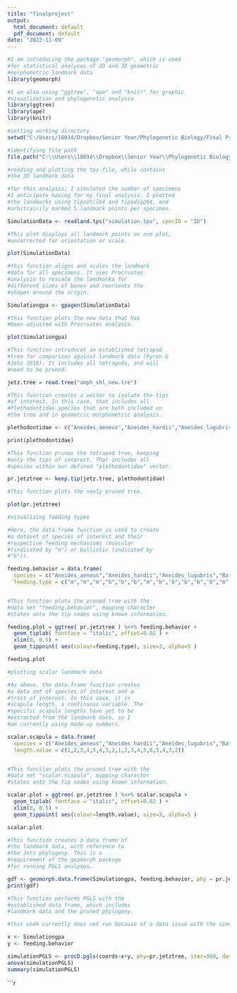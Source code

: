---
title: "finalproject"
output:
  html_document: default
  pdf_document: default
date: "2022-11-09"
---


```{r setup}

#I am introducing the package "geomorph", which is used 
#for statistical analyses of 2D and 3D geometric
#morphometric landmark data
library(geomorph)

#I am also using "ggtree", "ape" and "knitr" for graphic
#visualization and phylogenetic analysis
library(ggtree)
library(ape)
library(knitr)

#setting working directory
setwd("C:/Users/18034/Dropbox/Senior Year/Phylogenetic Biology/Final Project")

```

```{r}

#identifying file path
file.path("C:\\Users\\18034\\Dropbox\\Senior Year\\Phylogenetic Biology\\Final Project\\simulation.tps")

#reading and plotting the tps file, while contains 
#the 3D landmark data

#for this analysis, I simulated the number of specimens
#I anticipate having for my final analysis. I plotted 
#the landmarks using tipsUtil64 and tipsdig264, and
#arbitrairily marked 5 landmark points per specimen.

SimulationData <- readland.tps("simulation.tps", specID = "ID")

#This plot displays all landmark points on one plot,
#uncorrected for orientation or scale.

plot(SimulationData)

```
```{r}

#this function aligns and scales the landmark 
#data for all specimens. It uses Procrustes 
#analysis to rescale the landmarks for 
#different sizes of bones and reorients the 
#shapes around the origin.

Simulationgpa <- gpagen(SimulationData)

#this function plots the new data that has
#been adjusted with Procrustes analysis.

plot(Simulationgpa)

```

``` {r}

#This function introduces an established tetrapod 
#tree for comparison against landmark data (Pyron & 
#Jetz 2018). It includes all tetrapods, and will
#need to be pruned.

jetz.tree = read.tree("amph_shl_new.tre")

#This function creates a vector to isolate the tips
#of interest. In this case, that includes all
#Plethodontidae species that are both included on 
#the tree and in geometric morphometric analysis.

plethodontidae <- c("Aneides_aeneus","Aneides_hardii","Aneides_lugubris","Batrachoseps_pacificus","Bolitoglossa_lincolni", "Bolitoglossa_mexicana", "Desmognathus_fuscus", "Ensatina_eschscholtzii", "Eurycea_lucifuga", "Eurycea_quadridigitata", "Hemidactylium_scutatum", "Hydromantes_platycephalus", "Plethodon_cheoah", "Plethodon_cinereus", "Plethodon_dunni", "Plethodon_elongatus", "Plethodon_glutinosus", "Thorius_boreas")

print(plethodontidae)

#This function prunes the tetrapod tree, keeping 
#only the tips of interest. That includes all 
#species within our defined "plethodontidae" vector.

pr.jetztree <- keep.tip(jetz.tree, plethodontidae)

#This function plots the newly pruned tree.

plot(pr.jetztree)


```


```{r}

#visualizing feeding types

#Here, the data.frame function is used to create
#a dataset of species of interest and their 
#respective feeding mechanisms (muscular 
#(indicated by "m") or ballistic (indicated by 
#"b")).

feeding.behavior = data.frame(
  species = c("Aneides_aeneus","Aneides_hardii","Aneides_lugubris","Batrachoseps_pacificus","Bolitoglossa_lincolni", "Bolitoglossa_mexicana", "Desmognathus_fuscus", "Ensatina_eschscholtzii", "Eurycea_lucifuga", "Eurycea_quadridigitata", "Hemidactylium_scutatum", "Hydromantes_platycephalus", "Plethodon_cheoah", "Plethodon_cinereus", "Plethodon_dunni", "Plethodon_elongatus", "Plethodon_glutinosus", "Thorius_boreas"),
  feeding.type = c("m","m","m","b","b","b","m","b","b","b","b","b","m","m","m","m","m","b"))


#This function plots the pruned tree with the 
#data set "feeding.behavior", mapping character 
#states onto the tip nodes using known information.

feeding.plot = ggtree( pr.jetztree ) %<+% feeding.behavior + 
  geom_tiplab( fontface = "italic", offset=0.02 ) +
  xlim(0, 0.5) +
  geom_tippoint( aes(colour=feeding.type), size=3, alpha=5 )

feeding.plot


```
```{r}
#plotting scalar landmark data

#As above, the data.frame function creates
#a data set of species of interest and a
#trait of interest. In this case, it is 
#scapula length, a continuous variable. The
#specific scapula lengths have yet to be 
#extracted from the landmark data, so I
#am currently using made-up numbers.

scalar.scapula = data.frame(
  species = c("Aneides_aeneus","Aneides_hardii","Aneides_lugubris","Batrachoseps_pacificus","Bolitoglossa_lincolni", "Bolitoglossa_mexicana", "Desmognathus_fuscus", "Ensatina_eschscholtzii", "Eurycea_lucifuga", "Eurycea_quadridigitata", "Hemidactylium_scutatum", "Hydromantes_platycephalus", "Plethodon_cheoah", "Plethodon_cinereus", "Plethodon_dunni", "Plethodon_elongatus", "Plethodon_glutinosus", "Thorius_boreas"),
  length.value = c(1,2,3,4,5,4,3,2,1,2,3,4,5,6,5,4,3,2))


#This function plots the pruned tree with the 
#data set "scalar.scapula", mapping character 
#states onto the tip nodes using known information.

scalar.plot = ggtree( pr.jetztree ) %<+% scalar.scapula + 
  geom_tiplab( fontface = "italic", offset=0.02 ) +
  xlim(0, 0.5) +
  geom_tippoint( aes(colour=length.value), size=3, alpha=5 )

scalar.plot

```

```{r}

#This function creates a data frame of 
#the landmark data, with reference to 
#the Jetz phylogeny. This is a 
#requirement of the geomorph package 
#for running PGLS analyses.

gdf <- geomorph.data.frame(Simulationgpa, feeding.behavior, phy = pr.jetztree)
print(gdf)

#This function performs PGLS with the 
#established data frame, which includes 
#landmark data and the pruned phylogeny.

#this code currently does not run because of a data issue with the simulated data im using! my final data should work fine.

x <- Simulationgpa
y <- feeding.behavior

simulationPGLS <- procD.pgls(coords~x+y, phy=pr.jetztree, iter=999, data=gdf, print.progress = TRUE)
anova(simulationPGLS)
summary(simulationPGLS)
```




```{r}
